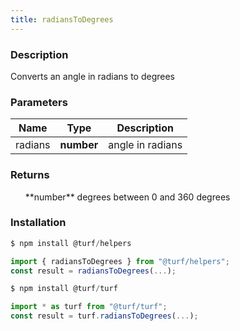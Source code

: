```yaml
---
title: radiansToDegrees
---
```



### Description

Converts an angle in radians to degrees

### Parameters

| Name    | Type       | Description      |
| ------- | ---------- | ---------------- |
| radians | **number** | angle in radians |

### Returns

<ul>
  **number** degrees between 0 and 360 degrees

</ul>

### Installation

```javascript
$ npm install @turf/helpers

import { radiansToDegrees } from "@turf/helpers";
const result = radiansToDegrees(...);
```

```javascript
$ npm install @turf/turf

import * as turf from "@turf/turf";
const result = turf.radiansToDegrees(...);
```
